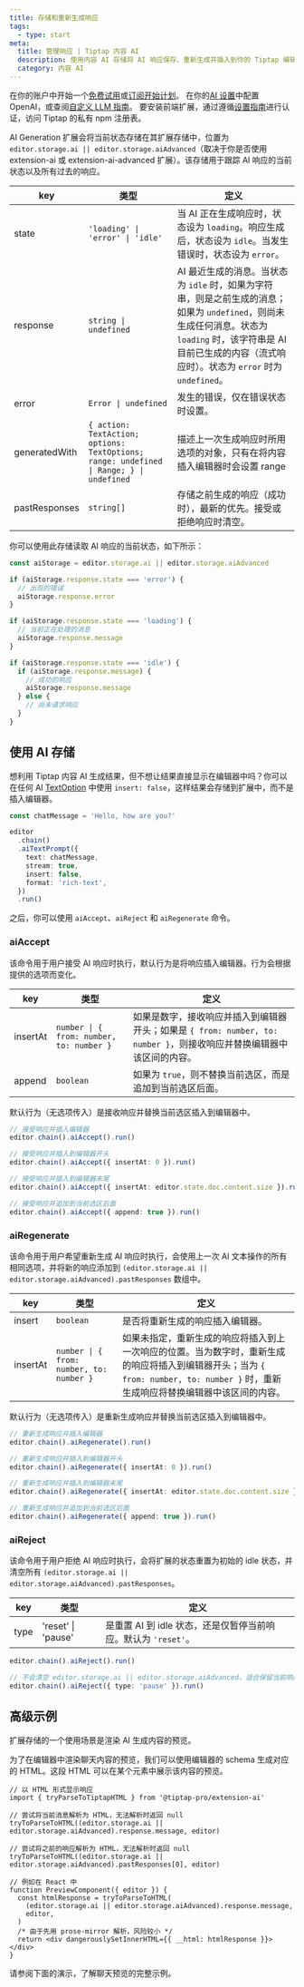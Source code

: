 ```yaml
---
title: 存储和重新生成响应
tags:
  - type: start
meta:
  title: 管理响应 | Tiptap 内容 AI
  description: 使用内容 AI 存储将 AI 响应保存、重新生成并插入到你的 Tiptap 编辑器中。更多内容请参阅我们的文档！
  category: 内容 AI
---
```



<Requirements>
    <RequirementItem label="1. 激活试用或订阅">
        在你的账户中开始一个<a href="https://cloud.tiptap.dev/v2?trial=true">免费试用</a>或<a href="https://cloud.tiptap.dev/v2/billing">订阅开始计划</a>。
    </RequirementItem>
    <RequirementItem label="2. 集成 AI 提供商">
        在你的<a href="https://cloud.tiptap.dev/v2/cloud/ai">AI 设置</a>中配置 OpenAI，或查阅<a href="/content-ai/capabilities/generation/custom-llms">自定义 LLM 指南</a>。
    </RequirementItem>
    <RequirementItem label="3. 从私有注册表安装">
        要安装前端扩展，通过遵循<a href="/guides/pro-extensions">设置指南</a>进行认证，访问 Tiptap 的私有 npm 注册表。
    </RequirementItem>
</Requirements>

AI Generation 扩展会将当前状态存储在其扩展存储中，位置为 `editor.storage.ai || editor.storage.aiAdvanced`（取决于你是否使用 extension-ai 或 extension-ai-advanced 扩展）。该存储用于跟踪 AI 响应的当前状态以及所有过去的响应。

<CodeDemo isPro path="/Extensions/AiStorage" />

| key           | 类型                                                                                      | 定义                                                                                                                                                                                                                                                                                                     |
| ------------- | ----------------------------------------------------------------------------------------- | -------------------------------------------------------------------------------------------------------------------------------------------------------------------------------------------------------------------------------------------------------------------------------------------------------- |
| state         | `'loading' \| 'error' \| 'idle'`                                                          | 当 AI 正在生成响应时，状态设为 `loading`。响应生成后，状态设为 `idle`。当发生错误时，状态设为 `error`。                                                                                                                                                                                                |
| response      | `string \| undefined`                                                                     | AI 最近生成的消息。当状态为 `idle` 时，如果为字符串，则是之前生成的消息；如果为 `undefined`，则尚未生成任何消息。状态为 `loading` 时，该字符串是 AI 目前已生成的内容（流式响应时）。状态为 `error` 时为 `undefined`。                                                                         |
| error         | `Error \| undefined`                                                                      | 发生的错误，仅在错误状态时设置。                                                                                                                                                                                                                                                                       |
| generatedWith | `{ action: TextAction; options: TextOptions; range: undefined \| Range; } \| undefined`   | 描述上一次生成响应时所用选项的对象，只有在将内容插入编辑器时会设置 range                                                                                                                                                                                                                              |
| pastResponses | `string[]`                                                                              | 存储之前生成的响应（成功时），最新的优先。接受或拒绝响应时清空。                                                                                                                                                                                                                                        |

你可以使用此存储读取 AI 响应的当前状态，如下所示：

```ts
const aiStorage = editor.storage.ai || editor.storage.aiAdvanced

if (aiStorage.response.state === 'error') {
  // 出现的错误
  aiStorage.response.error
}

if (aiStorage.response.state === 'loading') {
  // 当前正在处理的消息
  aiStorage.response.message
}

if (aiStorage.response.state === 'idle') {
  if (aiStorage.response.message) {
    // 成功的响应
    aiStorage.response.message
  } else {
    // 尚未请求响应
  }
}
```

## 使用 AI 存储

想利用 Tiptap 内容 AI 生成结果，但不想让结果直接显示在编辑器中吗？你可以在任何 AI [TextOption](/content-ai/capabilities/generation/text-generation/built-in-commands#text-command-options) 中使用 `insert: false`，这样结果会存储到扩展中，而不是插入编辑器。

```ts
const chatMessage = 'Hello, how are you?'

editor
  .chain()
  .aiTextPrompt({
    text: chatMessage,
    stream: true,
    insert: false,
    format: 'rich-text',
  })
  .run()
```

之后，你可以使用 `aiAccept`、`aiReject` 和 `aiRegenerate` 命令。

### aiAccept

该命令用于用户接受 AI 响应时执行，默认行为是将响应插入编辑器。行为会根据提供的选项而变化。

| key      | 类型                                     | 定义                                                                                                                                                                                                                 |
| -------- | ---------------------------------------- | -------------------------------------------------------------------------------------------------------------------------------------------------------------------------------------------------------------------- |
| insertAt | `number \| { from: number, to: number }` | 如果是数字，接收响应并插入到编辑器开头；如果是 `{ from: number, to: number }`，则接收响应并替换编辑器中该区间的内容。                                                                                             |
| append   | `boolean`                                | 如果为 `true`，则不替换当前选区，而是追加到当前选区后面。                                                                                                                                                          |

默认行为（无选项传入）是接收响应并替换当前选区插入到编辑器中。

```ts
// 接受响应并插入编辑器
editor.chain().aiAccept().run()

// 接受响应并插入到编辑器开头
editor.chain().aiAccept({ insertAt: 0 }).run()

// 接受响应并插入到编辑器末尾
editor.chain().aiAccept({ insertAt: editor.state.doc.content.size }).run()

// 接受响应并追加到当前选区后面
editor.chain().aiAccept({ append: true }).run()
```

### aiRegenerate

该命令用于用户希望重新生成 AI 响应时执行，会使用上一次 AI 文本操作的所有相同选项，并将新的响应添加到 `(editor.storage.ai || editor.storage.aiAdvanced).pastResponses` 数组中。

| key      | 类型                                     | 定义                                                                                                                                                                                                                                                                                                               |
| -------- | ---------------------------------------- | ------------------------------------------------------------------------------------------------------------------------------------------------------------------------------------------------------------------------------------------------------------------------------------------------------------------ |
| insert   | `boolean`                                | 是否将重新生成的响应插入编辑器。                                                                                                                                                                                                                                                                                   |
| insertAt | `number \| { from: number, to: number }` | 如果未指定，重新生成的响应将插入到上一次响应的位置。当为数字时，重新生成的响应将插入到编辑器开头；当为 `{ from: number, to: number }` 时，重新生成响应将替换编辑器中该区间的内容。                                                                                                                             |

默认行为（无选项传入）是重新生成响应并替换当前选区插入到编辑器中。

```ts
// 重新生成响应并插入编辑器
editor.chain().aiRegenerate().run()

// 重新生成响应并插入到编辑器开头
editor.chain().aiRegenerate({ insertAt: 0 }).run()

// 重新生成响应并插入到编辑器末尾
editor.chain().aiRegenerate({ insertAt: editor.state.doc.content.size }).run()

// 重新生成响应并追加到当前选区后面
editor.chain().aiRegenerate({ append: true }).run()
```

### aiReject

该命令用于用户拒绝 AI 响应时执行，会将扩展的状态重置为初始的 idle 状态，并清空所有 `(editor.storage.ai || editor.storage.aiAdvanced).pastResponses`。

| key  | 类型                 | 定义                                                                                  |
| ---- | -------------------- | ------------------------------------------------------------------------------------- |
| type | 'reset' \| 'pause'   | 是重置 AI 到 idle 状态，还是仅暂停当前响应。默认为 `'reset'`。                         |

```ts
editor.chain().aiReject().run()

// 不会清空 editor.storage.ai || editor.storage.aiAdvanced，适合保留当前响应在编辑器存储中
editor.chain().aiReject({ type: 'pause' }).run()
```

## 高级示例

扩展存储的一个使用场景是渲染 AI 生成内容的预览。

为了在编辑器中渲染聊天内容的预览，我们可以使用编辑器的 schema 生成对应的 HTML。这段 HTML 可以在某个元素中展示该内容的预览。

```tsx
// 以 HTML 形式显示响应
import { tryParseToTiptapHTML } from '@tiptap-pro/extension-ai'

// 尝试将当前消息解析为 HTML，无法解析时返回 null
tryToParseToHTML((editor.storage.ai || editor.storage.aiAdvanced).response.message, editor)

// 尝试将之前的响应解析为 HTML，无法解析时返回 null
tryToParseToHTML((editor.storage.ai || editor.storage.aiAdvanced).pastResponses[0], editor)

// 例如在 React 中
function PreviewComponent({ editor }) {
  const htmlResponse = tryToParseToHTML(
    (editor.storage.ai || editor.storage.aiAdvanced).response.message,
    editor,
  )
  /* 由于先用 prose-mirror 解析，风险较小 */
  return <div dangerouslySetInnerHTML={{ __html: htmlResponse }}></div>
}
```

请参阅下面的演示，了解聊天预览的完整示例。

<CodeDemo isPro path="/Extensions/AiPrompt" />
